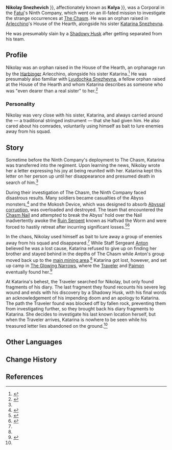 {{Character Infobox
|type             = Historical
|deceased         = Slain by a Shadowy Husk
|region           = Snezhnaya
|region2          = Liyue
|affiliation      = Fatui
|affiliation_note = Ninth Company
|title            = Corporal
|sibling          = Katarina
}}
'''Nikolay Snezhevich''' {{Lang|ru=Николай Снежевич|ru_rm={{#invoke:ru-rm|main|Николай Снежевич}}}}, affectionately known as '''Kolya''' {{Lang|ru=Коля|ru_rm={{#invoke:ru-rm|main|Коля}}}}, was a Corporal in the [[Fatui]]'s Ninth Company, which went on an ill-fated mission to investigate the strange occurrences at [[The Chasm]]. He was an orphan raised in [[Arlecchino]]'s House of the Hearth, alongside his sister [[Katarina|Katarina Snezhevna]].

He was presumably slain by a [[Shadowy Husk]] after getting separated from his team.

==Profile==
Nikolay was an orphan raised in the House of the Hearth, an orphanage run by the [[Harbinger]] Arlecchino, alongside his sister Katarina.<ref name="Company">{{Ref/Quest|A Company Vanishing Into the Deep}}</ref> He was presumably also familiar with [[Lyudochka Snezhevna]], a fellow orphan raised at the House of the Hearth and whom Katarina describes as someone who was "even dearer than a real sister" to her.<ref name="LFL2">{{Ref/Quest|Lost in a Foreign Land: Seeking}}</ref>

===Personality===
Nikolay was very close with his sister, Katarina, and always carried around the {{w|balalaika}} &mdash; a traditional stringed instrument &mdash; that she had given him. He also cared about his comrades, voluntarily using himself as bait to lure enemies away from his squad.

==Story==
Sometime before the Ninth Company's deployment to The Chasm, Katarina was transferred into the regiment. Upon learning the news, Nikolay wrote her a letter expressing his joy at being reunited with her. Katarina kept this letter on her person up until her disappearance and presumed death in search of him.<ref name="LFL2" />

During their investigation of The Chasm, the Ninth Company faced disastrous results. Many soldiers became casualties of the Abyss monsters,<ref>{{Ref/Quest|Perils in the Dark}}</ref> and the Mokosh Device, which was designed to absorb [[Abyssal corruption]], was overloaded and destroyed. The team that encountered the [[Chasm Nail]] and attempted to break the Abyss' hold over the Nail inadvertently awoke the [[Ruin Serpent]] known as Haftvad the Worm and were forced to hastily retreat after incurring significant losses.<ref>{{Ref/Quest|Wherefore Did the Spiritstone Descend?}}</ref><ref>{{Ref/HEO|Fatui Action Logs}}</ref>

In the chaos, Nikolay used himself as bait to lure away a group of enemies away from his squad and disappeared.<ref name="LFL2" /> While Staff Sergeant [[Anton]] believed he was a lost cause, Katarina refused to give up on finding her brother and stayed behind in the depths of The Chasm while Anton's group moved back up to the [[The Chasm: Main Mining Area|main mining area]].<ref name="Company" /> Katarina got lost, however, and set up camp in [[The Glowing Narrows]], where the [[Traveler]] and [[Paimon]] eventually found her.<ref>{{Ref/Quest|Lost in a Foreign Land}}</ref>

At Katarina's behest, the Traveler searched for Nikolay, but only found fragments of his diary. The last fragment they found recounts his severe leg wound and ends with his discovery by a Shadowy Husk, with his final words an acknowledgement of his impending doom and an apology to Katarina. The path the Traveler found was blocked off by fallen rock, preventing them from investigating further, so they brought back his diary fragments to Katarina. She decides to investigate his last known location herself, but when the Traveler arrives, Katarina is nowhere to be seen while his treasured letter lies abandoned on the ground.<ref name="LFL2" />

==Other Languages==
{{Other Languages|default_hidden=1
|en      = Nikolay<!-- Snezhevich-->
|zhs     = 尼古拉<!--・雪奈茨维奇-->
|zhs_rm  = Nígǔlā<!-- Xuěnàicíwéiqí-->
|zht     = 尼古拉<!--・雪奈茨維奇-->
|zht_rm  = Nígǔlā<!-- Xuěnàicíwéiqí-->
|ja      = ニコライ<!--・シュナイツェビッチ-->
|ja_rm   = Nikorai<!-- Shunaitsebicchi-->
|ko      = 니콜라이<!--・슈나이제비치-->
|ko_rm   = Nikollai<!-- Syunaijebichi-->
|es      = Nikolay
|fr      = Nikolay
|ru      = Николай<!-- Снежевич-->
|th      = Nikolay
|vi      = Nikolay
|de      = Nikolay
|id      = Nikolay
|pt      = Nikolay
}}

==Change History==
{{Change History|2.6}}

==References==
{{Reflist}}